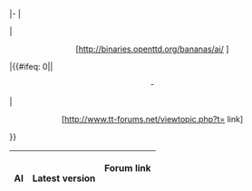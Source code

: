 <includeonly>|-
|<center>'''{{{1}}}'''</center>
|<center>[http://binaries.openttd.org/bananas/ai/{{{4}}} {{{2}}}]</center>
|{{#ifeq: 0|{{{3}}}|<center>-</center>|<center>[http://www.tt-forums.net/viewtopic.php?t={{{3}}} link]</center>}}</includeonly>
<noinclude>
{|border="1" 
 ! scope="col" | AI
 ! scope="col" | Latest version 
 ! scope="col" | Forum link
 {{en/Community/AI/AI general|NoAI|0.7.0|41382|noai.tar.gz}}
 {{en/Community/AI/AI general|AI without forum link|1|0|ai.tar.gz}}
|}

</noinclude>